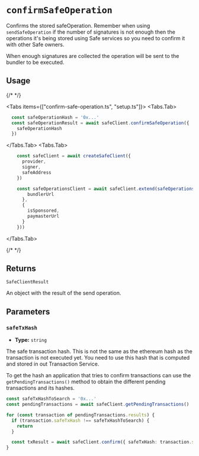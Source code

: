 
# `confirmSafeOperation`

Confirms the stored safeOperation. Remember when using `sendSafeOperation` if the number of signatures is not enough then the operations it's being stored using Safe services so you need to confirm it with other Safe owners.

When enough signatures are collected the operation will be sent to the bundler to be executed.

## Usage

{/* <!-- vale off --> */}

<Tabs items={["confirm-safe-operation.ts", "setup.ts"]}>
  <Tabs.Tab>
  ```typescript 
    const safeOperationHash = '0x...'    
    const safeOperationResult = await safeClient.confirmSafeOperation({ 
      safeOperationHash
    })
  ```
  </Tabs.Tab>
  <Tabs.Tab>
  ```typescript 
      const safeClient = await createSafeClient({
        provider,  
        signer,
        safeAddress
      })

      const safeOperationsClient = await safeClient.extend(safeOperations({
          bundlerUrl
        },
        {
          isSponsored,
          paymasterUrl
        }
      }))

````
</Tabs.Tab>
</Tabs>

{/* <!-- vale on --> */}

## Returns

`SafeClientResult`

An object with the result of the send operation.

## Parameters

### `safeTxHash`

- **Type:** `string`

The safe transaction hash. This is not the same as the ethereum hash as the transaction is not executed yet. You need to use this hash that is computed and stored in out Transaction Service.

To get the hash an application that tries to confirm transactions can use the `getPendingTransactions()` method to obtain the different pending transactions and its hashes.

```typescript
const safeTxHashToSearch = '0x...'
const pendingTransactions = await safeClient.getPendingTransactions()

for (const transaction of pendingTransactions.results) {
  if (transaction.safeTxHash !== safeTxHashToSearch) {
    return
  }

  const txResult = await safeClient.confirm({ safeTxHash: transaction.safeTxHash })
}
````
